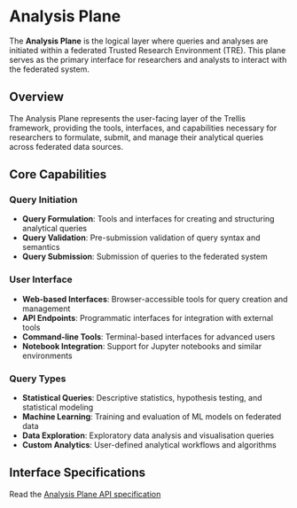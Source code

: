 # Analysis Plane

The **Analysis Plane** is the logical layer where queries and analyses are initiated within a federated Trusted Research Environment (TRE). This plane serves as the primary interface for researchers and analysts to interact with the federated system.

## Overview

The Analysis Plane represents the user-facing layer of the Trellis framework, providing the tools, interfaces, and capabilities necessary for researchers to formulate, submit, and manage their analytical queries across federated data sources.

## Core Capabilities

### Query Initiation
- **Query Formulation**: Tools and interfaces for creating and structuring analytical queries
- **Query Validation**: Pre-submission validation of query syntax and semantics
- **Query Submission**: Submission of queries to the federated system

### User Interface
- **Web-based Interfaces**: Browser-accessible tools for query creation and management
- **API Endpoints**: Programmatic interfaces for integration with external tools
- **Command-line Tools**: Terminal-based interfaces for advanced users
- **Notebook Integration**: Support for Jupyter notebooks and similar environments

### Query Types
- **Statistical Queries**: Descriptive statistics, hypothesis testing, and statistical modeling
- **Machine Learning**: Training and evaluation of ML models on federated data
- **Data Exploration**: Exploratory data analysis and visualisation queries
- **Custom Analytics**: User-defined analytical workflows and algorithms

## Interface Specifications

Read the [Analysis Plane API specification](https://trellis.federated-analytics.ac.uk/analysis/v0.0.1/)
